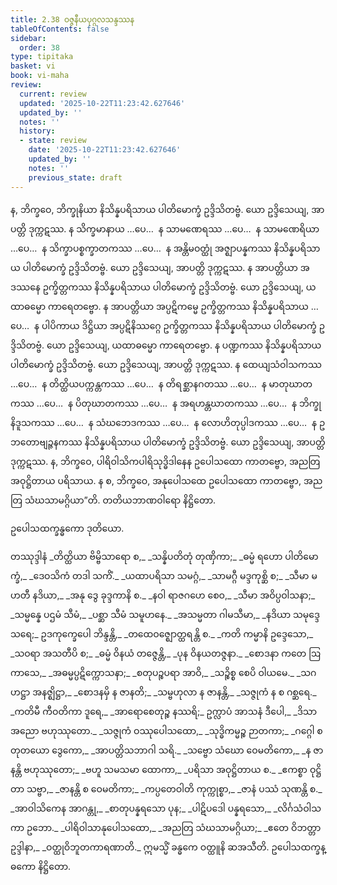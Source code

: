 ```yaml
---
title: 2.38 ဝဇ္ဇနီယပုဂ္ဂလသန္ဒဿန
tableOfContents: false
sidebar:
  order: 38
type: tipitaka
basket: vi
book: vi-maha
review:
  current: review
  updated: '2025-10-22T11:23:42.627646'
  updated_by: ''
  notes: ''
  history:
  - state: review
    date: '2025-10-22T11:23:42.627646'
    updated_by: ''
    notes: ''
    previous_state: draft
---
```



<ReviewStatus review={frontmatter.review} showDetails={true} />

<HypothesisAnnotation frontmatter={frontmatter} />

<DynamicBreadcrumb />

<Division number="183" book="vi-maha" e="ch" v="3" p="189">

<Paragraph number="797" book="vi-maha">
န, ဘိက္ခဝေ, ဘိက္ခုနိယာ နိသိန္နပရိသာယ ပါတိမောက္ခံ ဥဒ္ဒိသိတဗ္ဗံ. ယော ဥဒ္ဒိသေယျ, အာပတ္တိ ဒုက္ကဋဿ. န သိက္ခမာနာယ …ပေ…  န သာမဏေရဿ …ပေ…  န သာမဏေရိယာ …ပေ…  န သိက္ခာပစ္စက္ခာတကဿ …ပေ…  န အန္တိမဝတ္ထုံ အဇ္ဈာပန္နကဿ နိသိန္နပရိသာယ ပါတိမောက္ခံ ဥဒ္ဒိသိတဗ္ဗံ. ယော ဥဒ္ဒိသေယျ, အာပတ္တိ ဒုက္ကဋဿ.
</Paragraph>

<Paragraph number="798" book="vi-maha">
န အာပတ္တိယာ အဒဿနေ ဥက္ခိတ္တကဿ နိသိန္နပရိသာယ ပါတိမောက္ခံ ဥဒ္ဒိသိတဗ္ဗံ. ယော ဥဒ္ဒိသေယျ, ယထာဓမ္မော ကာရေတဗ္ဗော. န အာပတ္တိယာ အပ္ပဋိကမ္မေ ဥက္ခိတ္တကဿ နိသိန္နပရိသာယ …ပေ…  န ပါပိကာယ ဒိဋ္ဌိယာ အပ္ပဋိနိဿဂ္ဂေ ဥက္ခိတ္တကဿ နိသိန္နပရိသာယ ပါတိမောက္ခံ ဥဒ္ဒိသိတဗ္ဗံ. ယော ဥဒ္ဒိသေယျ, ယထာဓမ္မော ကာရေတဗ္ဗော.
</Paragraph>

<Paragraph number="799" book="vi-maha">
န ပဏ္ဍကဿ နိသိန္နပရိသာယ ပါတိမောက္ခံ ဥဒ္ဒိသိတဗ္ဗံ. ယော ဥဒ္ဒိသေယျ, အာပတ္တိ ဒုက္ကဋဿ. န ထေယျသံဝါသကဿ …ပေ…  န တိတ္ထိယပက္ကန္တကဿ …ပေ…  န တိရစ္ဆာနဂတဿ …ပေ…  န မာတုဃာတကဿ …ပေ…  န ပိတုဃာတကဿ …ပေ…  န အရဟန္တဃာတကဿ …ပေ…  န ဘိက္ခုနိဒူသကဿ …ပေ…  န သံဃဘေဒကဿ …ပေ…  န လောဟိတုပ္ပါဒကဿ …ပေ…  န ဥဘတောဗျဉ္ဇနကဿ နိသိန္နပရိသာယ ပါတိမောက္ခံ ဥဒ္ဒိသိတဗ္ဗံ. ယော ဥဒ္ဒိသေယျ, အာပတ္တိ ဒုက္ကဋဿ.
</Paragraph>

<Paragraph number="800" book="vi-maha">
န, ဘိက္ခဝေ, ပါရိဝါသိကပါရိသုဒ္ဓိဒါနေန ဥပေါသထော ကာတဗ္ဗော, အညတြ အဝုဋ္ဌိတာယ ပရိသာယ. န စ, ဘိက္ခဝေ, အနုပေါသထေ ဥပေါသထော ကာတဗ္ဗော, အညတြ သံဃသာမဂ္ဂိယာ”တိ.

</Paragraph>
</Division>

<Paragraph number="801" type="center" book="vi-maha">
တတိယဘာဏဝါရော နိဋ္ဌိတော.

  
ဥပေါသထက္ခန္ဓကော ဒုတိယော.



</Paragraph>

<Paragraph number="802" type="center" book="vi-maha">
တဿုဒ္ဒါနံ


</Paragraph>

<Paragraph number="803" type="verses" book="vi-maha">
_တိတ္ထိယာ ဗိမ္ဗိသာရော စ,_  
_သန္နိပတိတုံ တုဏှိကာ;_  
_ဓမ္မံ ရဟော ပါတိမောက္ခံ,_  
_ဒေဝသိကံ တဒါ သကိံ._  

</Paragraph>

<Paragraph number="804" type="verses" book="vi-maha">
_ယထာပရိသာ သမဂ္ဂံ,_  
_သာမဂ္ဂီ မဒ္ဒကုစ္ဆိ စ;_  
_သီမာ မဟတီ နဒိယာ,_  
_အနု ဒွေ ခုဒ္ဒကာနိ စ._  

</Paragraph>

<Paragraph number="805" type="verses" book="vi-maha">
_နဝါ ရာဇဂဟေ စေဝ,_  
_သီမာ အဝိပ္ပဝါသနာ;_  
_သမ္မန္နေ ပဌမံ သီမံ,_  
_ပစ္ဆာ သီမံ သမူဟနေ._  

</Paragraph>

<Paragraph number="806" type="verses" book="vi-maha">
_အသမ္မတာ ဂါမသီမာ,_  
_နဒိယာ သမုဒ္ဒေ သရေ;_  
ဥဒကုက္ခေပေါ ဘိန္ဒန္တိ,_  
_တထေဝဇ္ဈောတ္ထရန္တိ စ._  

</Paragraph>

<Paragraph number="807" type="verses" book="vi-maha">
_ကတိ ကမ္မာနိ ဥဒ္ဒေသော,_  
_သဝရာ အသတီပိ စ;_  
_ဓမ္မံ ဝိနယံ တဇ္ဇေန္တိ,_  
_ပုန ဝိနယတဇ္ဇနာ._  

</Paragraph>

<Paragraph number="808" type="verses" book="vi-maha">
_စောဒနာ ကတေ ဩကာသေ,_  
_အဓမ္မပ္ပဋိက္ကောသနာ;_  
_စတုပဉ္စပရာ အာဝိ,_  
_သဉ္စိစ္စ စေပိ ဝါယမေ._  

</Paragraph>

<Paragraph number="809" type="verses" book="vi-maha">
_သဂဟဋ္ဌာ အနဇ္ဈိဋ္ဌာ,_  
_စောဒနမှိ န ဇာနတိ;_  
_သမ္ဗဟုလာ န ဇာနန္တိ,_  
_သဇ္ဇုကံ န စ ဂစ္ဆရေ._  

</Paragraph>

<Paragraph number="810" type="verses" book="vi-maha">
_ကတိမီ ကီဝတိကာ ဒူရေ,_  
_အာရောစေတုဉ္စ နဿရိ;_  
ဥက္လာပံ အာသနံ ဒီပေါ,_  
_ဒိသာ အညော ဗဟုဿုတော._  

</Paragraph>

<Paragraph number="811" type="verses" book="vi-maha">
_သဇ္ဇုကံ ဝဿုပေါသထော,_  
_သုဒ္ဓိကမ္မဉ္စ ဉာတကာ;_  
_ဂဂ္ဂေါ စတုတယော ဒွေကော,_  
_အာပတ္တိသဘာဂါ သရိ._  

</Paragraph>

<Paragraph number="812" type="verses" book="vi-maha">
_သဗ္ဗော သံဃော ဝေမတိကော,_  
_န ဇာနန္တိ ဗဟုဿုတော;_  
_ဗဟူ သမသမာ ထောကာ,_  
_ပရိသာ အဝုဋ္ဌိတာယ စ._  

</Paragraph>

<Paragraph number="813" type="verses" book="vi-maha">
_ဧကစ္စာ ဝုဋ္ဌိတာ သဗ္ဗာ,_  
_ဇာနန္တိ စ ဝေမတိကာ;_  
_ကပ္ပတေဝါတိ ကုက္ကုစ္စာ,_  
_ဇာနံ ပဿံ သုဏန္တိ စ._  

</Paragraph>

<Paragraph number="814" type="verses" book="vi-maha">
_အာဝါသိကေန အာဂန္တု,_  
_စာတုပန္နရသော ပုန;_  
_ပါဋိပဒေါ ပန္နရသော,_  
_လိင်္ဂသံဝါသကာ ဥဘော._  

</Paragraph>

<Paragraph number="815" type="verses" book="vi-maha">
_ပါရိဝါသာနုပေါသထော,_  
_အညတြ သံဃသာမဂ္ဂိယာ;_  
_ဧတေ ဝိဘတ္တာ ဥဒ္ဒါနာ,_  
_ဝတ္ထုဝိဘူတကာရဏာတိ._  


</Paragraph>

<Paragraph number="816" type="center" book="vi-maha">
ဣမသ္မိံ ခန္ဓကေ ဝတ္ထူနိ ဆအသီတိ.



</Paragraph>

<Paragraph number="817" type="center" book="vi-maha">
ဥပေါသထက္ခန္ဓကော နိဋ္ဌိတော.
</Paragraph>